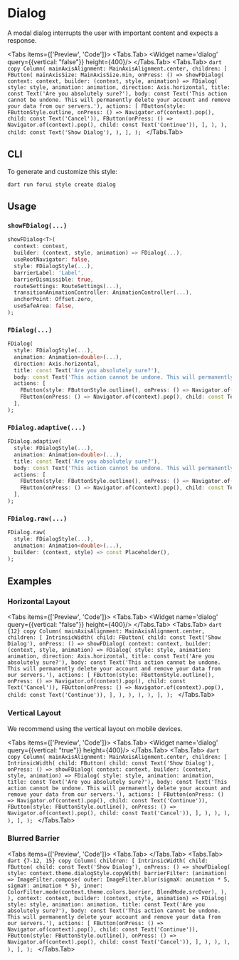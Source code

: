 
# Dialog

A modal dialog interrupts the user with important content and expects a response.

<LinkBadgeGroup>
    <LinkBadge label="API Reference" href="https://pub.dev/documentation/forui/latest/forui.widgets.dialog"/>
</LinkBadgeGroup>

<Tabs items={['Preview', 'Code']}>
  <Tabs.Tab>
    <Widget name='dialog' query={{vertical: "false"}} height={400}/>
  </Tabs.Tab>
  <Tabs.Tab>
    ```dart copy
    Column(
      mainAxisAlignment: MainAxisAlignment.center,
      children: [
        FButton(
          mainAxisSize: MainAxisSize.min,
          onPress: () => showFDialog(
            context: context,
            builder: (context, style, animation) => FDialog(
              style: style,
              animation: animation,
              direction: Axis.horizontal,
              title: const Text('Are you absolutely sure?'),
              body: const Text('This action cannot be undone. This will permanently delete your account and remove your data from our servers.'),
              actions: [
                FButton(style: FButtonStyle.outline, onPress: () => Navigator.of(context).pop(), child: const Text('Cancel')),
                FButton(onPress: () => Navigator.of(context).pop(), child: const Text('Continue')),
              ],
            ),
          ),
          child: const Text('Show Dialog'),
        ),
      ],
    );
    ```
  </Tabs.Tab>
</Tabs>

## CLI

To generate and customize this style:

```shell copy
dart run forui style create dialog 
```

## Usage

### `showFDialog(...)`

```dart copy
showFDialog<T>(
  context: context,
  builder: (context, style, animation) => FDialog(...),
  useRootNavigator: false,
  style: FDialogStyle(...),
  barrierLabel: 'Label',
  barrierDismissible: true,
  routeSettings: RouteSettings(...),
  transitionAnimationController: AnimationController(...),
  anchorPoint: Offset.zero,
  useSafeArea: false,
);
```

### `FDialog(...)`

```dart copy
FDialog(
  style: FDialogStyle(...),
  animation: Animation<double>(...),
  direction: Axis.horizontal,
  title: const Text('Are you absolutely sure?'),
  body: const Text('This action cannot be undone. This will permanently delete your account and remove your data from our servers.'),
  actions: [
    FButton(style: FButtonStyle.outline(), onPress: () => Navigator.of(context).pop(), child: const Text('Cancel')),
    FButton(onPress: () => Navigator.of(context).pop(), child: const Text('Continue')),
  ],
);
```

### `FDialog.adaptive(...)`

```dart copy
FDialog.adaptive(
  style: FDialogStyle(...),
  animation: Animation<double>(...),
  title: const Text('Are you absolutely sure?'),
  body: const Text('This action cannot be undone. This will permanently delete your account and remove your data from our servers.'),
  actions: [
    FButton(style: FButtonStyle.outline(), onPress: () => Navigator.of(context).pop(), child: const Text('Cancel')),
    FButton(onPress: () => Navigator.of(context).pop(), child: const Text('Continue')),
  ],
);
```

### `FDialog.raw(...)`

```dart copy
FDialog.raw(
  style: FDialogStyle(...),
  animation: Animation<double>(...),
  builder: (context, style) => const Placeholder(),
);
```

## Examples

### Horizontal Layout

<Tabs items={['Preview', 'Code']}>
  <Tabs.Tab>
    <Widget name='dialog' query={{vertical: "false"}} height={400}/>
  </Tabs.Tab>
  <Tabs.Tab>
    ```dart {12} copy
    Column(
      mainAxisAlignment: MainAxisAlignment.center,
      children: [
        IntrinsicWidth(
          child: FButton(
            child: const Text('Show Dialog'),
            onPress: () => showFDialog(
              context: context,
              builder: (context, style, animation) => FDialog(
                style: style,
                animation: animation,
                direction: Axis.horizontal,
                title: const Text('Are you absolutely sure?'),
                body: const Text('This action cannot be undone. This will permanently delete your account and remove your data from our servers.'),
                actions: [
                  FButton(style: FButtonStyle.outline(), onPress: () => Navigator.of(context).pop(), child: const Text('Cancel')),
                  FButton(onPress: () => Navigator.of(context).pop(), child: const Text('Continue')),
                ],
              ),
            ),
          ),
        ),
      ],
    );
    ```
  </Tabs.Tab>
</Tabs>

### Vertical Layout

We recommend using the vertical layout on mobile devices.

<Tabs items={['Preview', 'Code']}>
  <Tabs.Tab>
    <Widget name='dialog' query={{vertical: "true"}} height={400}/>
  </Tabs.Tab>
  <Tabs.Tab>
      ```dart copy
      Column(
        mainAxisAlignment: MainAxisAlignment.center,
        children: [
          IntrinsicWidth(
            child: FButton(
              child: const Text('Show Dialog'),
              onPress: () => showFDialog(
                context: context,
                builder: (context, style, animation) => FDialog(
                  style: style,
                  animation: animation,
                  title: const Text('Are you absolutely sure?'),
                  body: const Text('This action cannot be undone. This will permanently delete your account and remove your data from our servers.'),
                  actions: [
                    FButton(onPress: () => Navigator.of(context).pop(), child: const Text('Continue')),
                    FButton(style: FButtonStyle.outline(), onPress: () => Navigator.of(context).pop(), child: const Text('Cancel')),
                  ],
                ),
              ),
            ),
          ),
        ],
      );
      ```
  </Tabs.Tab>
</Tabs>

### Blurred Barrier

<Tabs items={['Preview', 'Code']}>
  <Tabs.Tab>
    <Widget name='dialog' variant='blurred' height={400}/>
  </Tabs.Tab>
  <Tabs.Tab>
      ```dart {7-12, 15} copy
      Column(
        children: [
          IntrinsicWidth(
            child: FButton(
              child: const Text('Show Dialog'),
              onPress: () => showFDialog(
                style: context.theme.dialogStyle.copyWith(
                  barrierFilter: (animation) => ImageFilter.compose(
                    outer: ImageFilter.blur(sigmaX: animation * 5, sigmaY: animation * 5),
                    inner: ColorFilter.mode(context.theme.colors.barrier, BlendMode.srcOver),
                  ),
                ),
                context: context,
                builder: (context, style, animation) => FDialog(
                  style: style,
                  animation: animation,
                  title: const Text('Are you absolutely sure?'),
                  body: const Text('This action cannot be undone. This will permanently delete your account and remove your data from our servers.'),
                  actions: [
                    FButton(onPress: () => Navigator.of(context).pop(), child: const Text('Continue')),
                    FButton(style: FButtonStyle.outline(), onPress: () => Navigator.of(context).pop(), child: const Text('Cancel')),
                  ],
                ),
              ),
            ),
          ),
        ],
      );
      ```
  </Tabs.Tab>
</Tabs>
